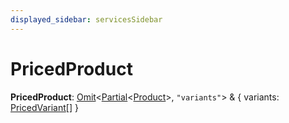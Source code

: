 ```yaml
---
displayed_sidebar: servicesSidebar
---
```



# PricedProduct

 **PricedProduct**: [Omit](Omit.mdx)&#60;[Partial](Partial.mdx)&#60;[Product](../classes/Product.mdx)&#62;, `"variants"`&#62; & &#123; variants: [PricedVariant](PricedVariant.mdx)[]  &#125;
